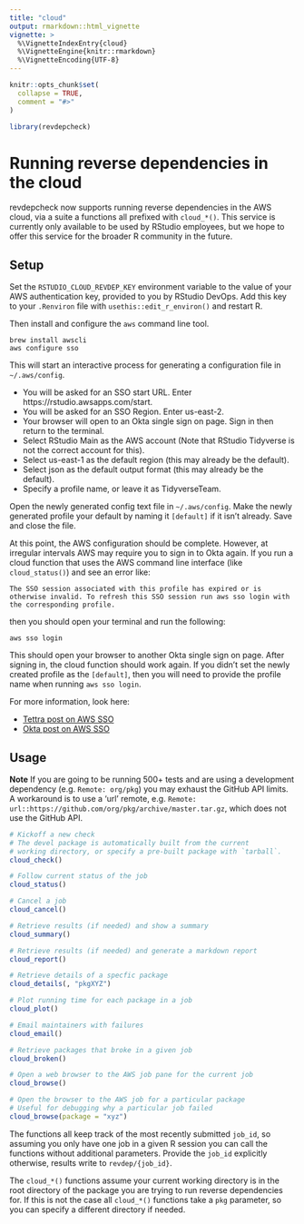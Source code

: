 ```yaml
---
title: "cloud"
output: rmarkdown::html_vignette
vignette: >
  %\VignetteIndexEntry{cloud}
  %\VignetteEngine{knitr::rmarkdown}
  %\VignetteEncoding{UTF-8}
---
```


```r
knitr::opts_chunk$set(
  collapse = TRUE,
  comment = "#>"
)
```

```r
library(revdepcheck)
```

# Running reverse dependencies in the cloud

revdepcheck now supports running reverse dependencies in the AWS cloud, via a suite a functions all prefixed with `cloud_*()`.
This service is currently only available to be used by RStudio employees, but we hope to offer this service for the broader R community in the future.

## Setup

Set the `RSTUDIO_CLOUD_REVDEP_KEY` environment variable to the value of your AWS authentication key, provided to you by RStudio DevOps.
Add this key to your `.Renviron` file with `usethis::edit_r_environ()` and restart R.

Then install and configure the `aws` command line tool.

```shell
brew install awscli
aws configure sso
```

This will start an interactive process for generating a configuration file in `~/.aws/config`.

- You will be asked for an SSO start URL. Enter https://rstudio.awsapps.com/start.
- You will be asked for an SSO Region. Enter us-east-2.
- Your browser will open to an Okta single sign on page. Sign in then return to the terminal.
- Select RStudio Main as the AWS account (Note that RStudio Tidyverse is not the correct account for this).
- Select us-east-1 as the default region (this may already be the default).
- Select json as the default output format (this may already be the default).
- Specify a profile name, or leave it as TidyverseTeam.

Open the newly generated config text file in `~/.aws/config`. Make the newly generated profile your default by naming it `[default]` if it isn't already. Save and close the file.

At this point, the AWS configuration should be complete. However, at irregular intervals AWS may require you to sign in to Okta again. If you run a cloud function that uses the AWS command line interface (like `cloud_status()`) and see an error like:

```
The SSO session associated with this profile has expired or is otherwise invalid. To refresh this SSO session run aws sso login with the corresponding profile.
```

then you should open your terminal and run the following:

```shell
aws sso login
```

This should open your browser to another Okta single sign on page. After signing in, the cloud function should work again. If you didn't set the newly created profile as the `[default]`, then you will need to provide the profile name when running `aws sso login`.

For more information, look here:

- [Tettra post on AWS SSO](https://app.tettra.co/teams/rstudio/pages/aws-single-sign-on#header-ek8lr-interactive-setup)
- [Okta post on AWS SSO](https://www.okta.com/blog/2020/05/how-okta-aws-sso-simplifies-admin-and-adds-cli-support/)

## Usage

**Note** If you are going to be running 500+ tests and are using a development dependency (e.g. `Remote: org/pkg`) you may exhaust the GitHub API limits. A workaround is to use a 'url' remote, e.g. `Remote: url::https://github.com/org/pkg/archive/master.tar.gz`, which does not use the GitHub API.

```r
# Kickoff a new check
# The devel package is automatically built from the current
# working directory, or specify a pre-built package with `tarball`.
cloud_check()

# Follow current status of the job
cloud_status()

# Cancel a job
cloud_cancel()

# Retrieve results (if needed) and show a summary
cloud_summary()

# Retrieve results (if needed) and generate a markdown report
cloud_report()

# Retrieve details of a specfic package
cloud_details(, "pkgXYZ")

# Plot running time for each package in a job
cloud_plot()

# Email maintainers with failures
cloud_email()

# Retrieve packages that broke in a given job
cloud_broken()

# Open a web browser to the AWS job pane for the current job
cloud_browse()

# Open the browser to the AWS job for a particular package
# Useful for debugging why a particular job failed
cloud_browse(package = "xyz")
```

The functions all keep track of the most recently submitted `job_id`, so assuming you only have one job in a given R session you can call the functions without additional parameters.
Provide the `job_id` explicitly otherwise, results write to `revdep/{job_id}`.

The `cloud_*()` functions assume your current working directory is in the root directory of the package you are trying to run reverse dependencies for.
If this is not the case all `cloud_*()` functions take a `pkg` parameter, so you can specify a different directory if needed.
